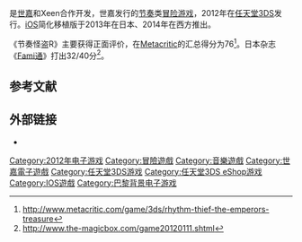 {{NoteTA
| G1=Games
| G2 = Sega
}}

{{vgname|节奏怪盗R 拿破仑的遗产|ja=リズム怪盗R 皇帝ナポレオンの遺産|en=Rhythm Thief & the Emperor's Treasure}}是[[世嘉|世嘉]]和Xeen合作开发，世嘉发行的[[节奏游戏|节奏]]类[[冒险游戏|冒险游戏]]，2012年在[[任天堂3DS|任天堂3DS]]发行。[[iOS|iOS]]简化移植版于2013年在日本、2014年在西方推出。

《节奏怪盗R》主要获得正面评价，在[[Metacritic|Metacritic]]的汇总得分为76<ref>http://www.metacritic.com/game/3ds/rhythm-thief-the-emperors-treasure</ref>。日本杂志《[[Fami通|Fami通]]》打出32/40分<ref>http://www.the-magicbox.com/game20120111.shtml</ref>。

== 参考文献 ==
{{reflist}}

== 外部链接 ==
* {{Official|http://r.sega.jp/}}{{ja}}

{{DEFAULTSORT:Rhythm Kaitou R Koutei Napoleon No Isan}}
[[Category:2012年电子游戏|Category:2012年电子游戏]]
[[Category:冒險遊戲|Category:冒險遊戲]]
[[Category:音樂遊戲|Category:音樂遊戲]]
[[Category:世嘉電子遊戲|Category:世嘉電子遊戲]]
[[Category:任天堂3DS游戏|Category:任天堂3DS游戏]]
[[Category:任天堂3DS_eShop游戏|Category:任天堂3DS eShop游戏]]
[[Category:IOS遊戲|Category:IOS遊戲]]
[[Category:巴黎背景电子游戏|Category:巴黎背景电子游戏]]

{{sega-stub}}
{{music-videogame-stub}}